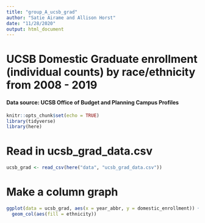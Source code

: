 ```yaml
---
title: "group_A_ucsb_grad"
author: "Satie Airame and Allison Horst"
date: "11/28/2020"
output: html_document
---
```


# UCSB Domestic Graduate enrollment (individual counts) by race/ethnicity from 2008 - 2019
#### Data source: UCSB Office of Budget and Planning Campus Profiles

```r
knitr::opts_chunk$set(echo = TRUE)
library(tidyverse)
library(here)
```

# Read in ucsb_grad_data.csv

```r
ucsb_grad <- read_csv(here("data", "ucsb_grad_data.csv"))
```
# Make a column graph

```r
ggplot(data = ucsb_grad, aes(x = year_abbr, y = domestic_enrollment)) +
  geom_col(aes(fill = ethnicity))
```


